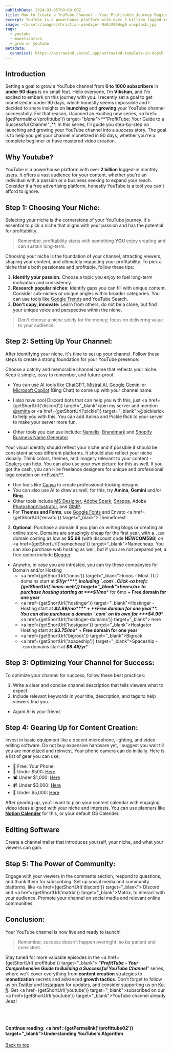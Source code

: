 ```yaml
---
publishDate: 2024-03-05T00:00:00Z
title: How to Create a YouTube Channel - Your Profitable Journey Begins!
excerpt: YouTube is a powerhouse platform with over 2 billion logged-in monthly users. It offers a vast audience for your content... honestly YouTube is a tool you can't afford to ignore.
image: ~/assets/images/christian-wiediger-NmGzVG5Wsg8-unsplash.jpg
tags:
  - youtube
  - monetization
  - grow on youtube
metadata:
  canonical: https://astrowind.vercel.app/astrowind-template-in-depth
---
```



## Introduction

Setting a goal to grow a YouTube channel from **0 to 1000 subscribers** in **under 90 days** is no small feat. Hello everyone, I’m **Vikshan**, and I'm excited to embark on this journey with you. I recently set a goal to get monetized in under 90 days, which honestly seems impossible and I decided to share insights on **launching** and **growing** your YouTube channel successfully. For that reason, i launced an exciting new series, <a href={getPermalink('/profittube')} target="_blank">**_"ProfitTube: Your Guide to a Successful Channel"_**</a>. In this series, I'll guide you step-by-step on launching and growing your YouTube channel into a _success_ story. The goal is to help you get your channel monetized in 90 days, whether you're a complete beginner or have mastered video creation.

## Why Youtube?

YouTube is a powerhouse platform with over **2 billion** logged-in monthly users. It offers a vast audience for your content, whether you're an individual with a passion or a business seeking to expand your reach. Consider it a free advertising platform, honestly YouTube is a tool you can't afford to ignore.

## Step 1: Choosing Your Niche:

Selecting your niche is the cornerstone of your YouTube journey. It's essential to pick a niche that aligns with your passion and has the potential for profitability.

> Remember, profitability starts with something **YOU** enjoy creating and can sustain long-term.

Choosing your niche is the foundation of your channel, attracting viewers, shaping your content, and ultimately impacting your profitability. To pick a niche that's both passionate and profitable, follow these tips:

1. **Identify your passion:** Choose a topic you enjoy to fuel long-term motivation and consistency.
2. **Research popular niches:** Identify gaps you can fill with unique content. Consider sub-niches or unique angles within broader categories. You can use tools like <a href="https://trends.google.com" target="_blank"> Google Trends</a> and YouTube Search.
3. **Don't copy, innovate:** Learn from others, do not be a clone, but find your unique voice and perspective within the niche.

> Don't choose a niche solely for the money; focus on delivering value to your audience.

## Step 2: Setting Up Your Channel:

After identifying your niche, it's time to set up your channel. Follow these steps to create a strong foundation for your YouTube presence:

<DListItem dt="1. Channel Name">
  Choose a catchy and memorable channel name that reflects your niche. Keep it simple, easy to remember, and future-proof.

- You can use AI tools like <a href="https://chat.openai.com" target="_blank"> ChatGPT</a>, <a href="https://chat.mistral.ai" target="_blank"> Mistral AI</a>, <a href="https://gemini.google.com" target="_blank">Google Gemini</a> or <a href="https://bing.com/chat" target="_blank">Microsoft Copilot</a> (Bing Chat) to come up with your channel name.

- I also have cool Discord bots that can help you with this, just <a href={getShortUrl('discord')} target="_blank">join my server</a> and mention <a href={AMINA_URL} target="_blank">@amina</a> or <a href={getShortUrl('pickle')} target="_blank">@picklerick</a> to help you with this. You can add Amina and Pickle Rick to your server to make your server more fun.

- Other tools you can use include: <a href="https://namelix.com" target="_blank">Namelix</a>, <a href="https://brandmark.io" target="_blank">Brandmark</a> and <a href="https://www.shopify.com/tools/business-name-generator?term=shopify" target="_blank">Shopify Business Name Generator</a>

</DListItem>

<DListItem dt='2. Create a Logo/Profile Photo and Banner'>
Your visual identity should reflect your niche and if possible it should be consistent across different platforms. It should also reflect your niche visually. Think colors, themes, and imagery relevant to your content - <a href="https://coolors.co/" target="_blank">Coolers</a> can help. 
You can also use your own picture for this as well. If you got the cash, you can Hire freelance designers for unique and professional logo creation on <a href={getShortUrl('fiverr')} target="_blank">**Fiverr**</a>.

- Use tools like <a href="https://www.canva.com/en_gb/" target="_blank">Canva</a> to create professional-looking designs. 
- You can also use AI to draw as well, for this, try **Amina**, **Gemini** and/or **Bing**.
- Other tools include <a href="https://designer.microsoft.com/" target="_blank">MS Designer</a>, <a href="https://express.adobe.com/page/9bPqZ/?tp=1" target="_blank">Adobe Spark</a>, <a href="http://snappa.com/" target="_blank">Snappa</a>, Adobe <a href="https://t.me/RBModsPC" target="_blank">Photoshop/Illustrator</a>, and <a href="https://www.gimp.org/" target="_blank">GIMP</a>.
- For **Themes and Fonts**, use <a href="https://fonts.google.com/" target="_blank">Google Fonts</a> and Envato <a href={getShortUrl('envato')} target="_blank">Themeforest</a>

</DListItem>

3. **Optional**: Purchase a domain if you plan on writing blogs or creating an online store. Domains are amazingly cheap for the first year, with a `.com` domain costing as low as **$5.98** (with discount code **NEWCOM598**) on <a href={getShortUrl('namecheap')} target="_blank">Namecheap</a>. You can also purchase web hosting as well, but if you are not prepared yet, a free option include <a href="https://blogger.com" target="_blank">Blogger</a>. 
- Anywho, in case you are intrested, you can try these companyies for Domain and/or Hosting
  - <a href={getShortUrl('ionos')} target="_blank">Ionos</a> - Most TLD domains start at ***$1/yr****, including `.com`. Click <a href={getShortUrl('ionos-web')} target="_blank">here</a> to purchase hosting starting at ***$1/mo**** for 6mo + **Free domain for one year**
  - <a href={getShortUrl('hostinger')} target="_blank">Hostinger</a> - Hosting start at ***$2.99/mo**** + **Free domain for one year**. You can also purchase a domain `.com` on its own for ***$4.99**** <a href={getShortUrl('hostinger-domains')} target="_blank"> here</a>
  - <a href={getShortUrl('hostgator')} target="_blank">Hostgator</a> Hosting start at ***$3.75/mo**** + **Free domain for one year**
  - <a href={getShortUrl('bigrock')} target="_blank">Bigrock</a>
  - <a href={getShortUrl('spaceship')} target="_blank">Spaceship</a> - `.com` domains start at ***$8.48/yr****

## Step 3: Optimizing Your Channel for Success:

To optimize your channel for success, follow these best practices:

1. Write a clear and concise channel description that tells viewers what to expect.
2. Include relevant keywords in your title, description, and tags to help viewers find you.

- Agani AI is your friend.

## Step 4: Gearing Up for Content Creation:

Invest in basic equipment like a decent microphone, lighting, and video editing software. Do not buy expensive hardware yet, I suggest you wait till you are monetized and reinvest. Your phone camera can do initially. Here is a list of gear you can use;
- 📲 Free: Your Phone
- 📸 Under $500: <a href="https://www.amazon.com/hz/wishlist/ls/35GMN30JFMO9D?ref_=wl_share&_encoding=UTF8&tag=amplifyviews-20&linkCode=ur2&linkId=5abe06950bcac665eed795911b131483&camp=1789&creative=9325" target="_blank">Here</a>
- 📽 Under $1,000: <a href="https://www.amazon.com/hz/wishlist/ls/1TYZWEZXWLMCO?ref_=wl_share&_encoding=UTF8&tag=amplifyviews-20&linkCode=ur2&linkId=1a7ba99010896457622069f932d8e462&camp=1789&creative=9325" target="_blank">Here</a>
- 📹 Under $3,000: <a href="https://www.amazon.com/hz/wishlist/ls/1UJ0ZTK650YM4?ref_=wl_share&_encoding=UTF8&tag=amplifyviews-20&linkCode=ur2&linkId=65ef400c23cb443346d775606991c6c6&camp=1789&creative=9325" target="_blank">Here</a>
- 🎥 Under $5,000: <a href="https://www.amazon.com/hz/wishlist/ls/38WNLA649M9S7?ref_=wl_share&_encoding=UTF8&tag=amplifyviews-20&linkCode=ur2&linkId=977d56904aaa690b006e6cf799eaf372&camp=1789&creative=9325" target="_blank">Here</a>

After gearing up, you'll want to plan your content calendar with engaging video ideas aligned with your niche and interests. You can use planners like <a href="https://www.notion.so/product/calendar" target="_blank">**Notion Calender**</a> for this, or your default OS Calender.

## Editing Software
Create a channel trailer that introduces yourself, your niche, and what your viewers can gain.

## Step 5: The Power of Community:

Engage with your viewers in the comments section, respond to questions, and thank them for subscribing. Set up social media and community platforms, like <a href={getShortUrl('discord')} target="_blank"> Discord</a> and <a href={getShortUrl('matrix')} target="_blank">Matrix</a>, to interact with your audience. Promote your channel on social media and relevant online communities.

## Conclusion:

Your YouTube channel is now live and ready to launch!

> Remember, success doesn't happen overnight, so be patient and consistent.

Stay tuned for more valuable episodes in the <a href={getShortUrl('proffitube')} target="_blank"> "***ProfitTube - Your Comprehensive Guide to Building a Successful YouTube Channel***"</a> series, where we'll cover everything from **content creation** strategies to **monetization** secrets and advanced **growth tactics**. Don't forget to follow us on <a href={TWITTER_URL} target="_blank"> Twitter</a> and <a href={INSTAGRAM_URL} target="_blank"> Instagram</a> for updates, and consider supporting us on <a href={KOFI_URL} target="_blank">Ko-fi</a>. Get <a href={getShortUrl('youtube')}  target="_blank">subscribed</a> on our <a href={getShortUrl('youtube')}  target="_blank">YouTube channel</a> already Jeez!

<br></br>
#### Continue reading: <a href={getPermalink('/profittube02')} target="_blank">**Understanding YouTube's Algorithm**</a>

[Back to top](#top)
